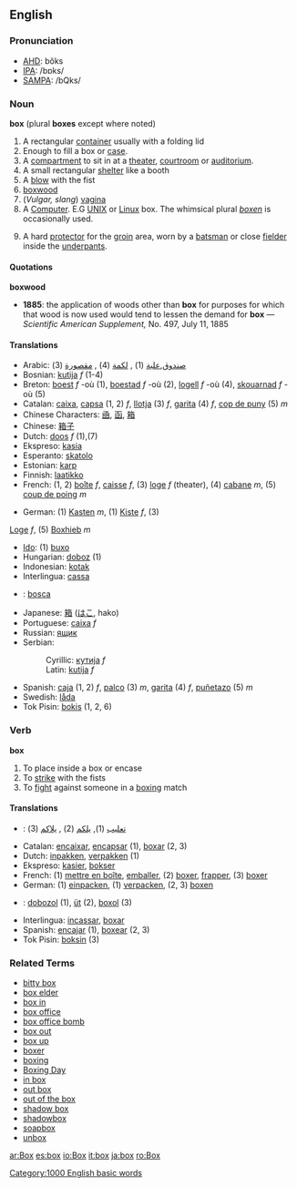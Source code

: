 ==English==

===Pronunciation===
*[[w:AHD|AHD]]: bŏks
*[[w:IPA|IPA]]: /bɒks/
*[[w:SAMPA|SAMPA]]: /bQks/

===Noun===
'''box''' (plural '''boxes''' except where noted)

# A rectangular [[container]] usually with a folding lid
# Enough to fill a box or [[case]].
# A [[compartment]] to sit in at a [[theater]], [[courtroom]] or [[auditorium]].
# A small rectangular [[shelter]] like a booth
# A [[blow]] with the fist
# [[boxwood]]
# (''Vulgar, slang'') [[vagina]]
# A [[Computer]]. E.G [[UNIX]] or [[Linux]] box.  The whimsical plural ''[[boxen]]'' is occasionally used.
# {{Cricket}} A hard [[protector]] for the [[groin]] area, worn by a [[batsman]] or close [[fielder]] inside the [[underpants]].

====Quotations====
'''boxwood'''
*'''1885''': the application of woods other than '''box''' for purposes for which that wood is now used would tend to lessen the demand for '''box''' &mdash; ''Scientific American Supplement,'' No. 497, July 11, 1885

==== Translations ====
{{top}}
*Arabic: [[صندوق]],[[علبة]] (1) , [[لكمة]] (4) , [[مقصورة]] (3)
*Bosnian: [[kutija]] ''f'' (1-4)
*Breton: [[boest]] ''f'' -où (1), [[boestad]] ''f'' -où (2), [[logell]] ''f'' -où (4), [[skouarnad]] ''f'' -où (5)
*Catalan: [[caixa]], [[capsa]] (1, 2) ''f'', [[llotja]] (3) ''f'', [[garita]] (4) ''f'', [[cop de puny]] (5) ''m''
*Chinese Characters: [[凾]], [[函]], [[箱]]
*Chinese: [[箱子]]
*Dutch: [[doos]] ''f'' (1),(7)
*Ekspreso: [[kasia]]
*Esperanto: [[skatolo]]
*Estonian: [[karp]]
*Finnish: [[laatikko]]
*French: (1, 2) [[boîte]] ''f'', [[caisse]] ''f'', (3) [[loge]] ''f'' (theater), (4) [[cabane]] ''m'', (5) [[coup de poing]] ''m''
{{mid}}
*German: (1) [[Kasten]] ''m'', (1) [[Kiste]] ''f'', (3) 
[[Loge]] ''f'', (5) [[Boxhieb]] ''m'' 
*[[Ido]]: (1) [[buxo]]
*Hungarian: [[doboz]] (1)
*Indonesian: [[kotak]]
*Interlingua: [[cassa]]
*{{ga}}: [[bosca]]
*Japanese: [[箱]] ([[はこ]], hako)
*Portuguese: [[caixa]] ''f''
*Russian: [[ящик]]
*Serbian:
*:Cyrillic: [[кутија]] ''f''
*:Latin: [[kutija]] ''f''
*Spanish: [[caja]] (1, 2) ''f'', [[palco]] (3) ''m'', [[garita]] (4) ''f'', [[puñetazo]] (5) ''m''
*Swedish: [[låda]]
*Tok Pisin: [[bokis]] (1, 2, 6)
{{bottom}}

===Verb===
'''box'''

# To place inside a box or encase
# To [[strike]] with the fists
# To [[fight]] against someone in a [[boxing]] match

====Translations====
*{{ar}}: [[تعليب]] (1), [[يلكم]] (2) , [[يلاكم]] (3)
*Catalan: [[encaixar]], [[encapsar]] (1), [[boxar]] (2, 3)
*Dutch: [[inpakken]], [[verpakken]] (1)
*Ekspreso: [[kasier]], [[bokser]]
*French: (1) [[mettre en boîte]], [[emballer]], (2) [[boxer]], [[frapper]], (3) [[boxer]]
*German: (1) [[einpacken]], (1) [[verpacken]], (2, 3) [[boxen]]
*{{hu}}: [[dobozol]] (1), [[üt]] (2), [[boxol]] (3)
*Interlingua: [[incassar]], [[boxar]]
*Spanish: [[encajar]] (1), [[boxear]] (2, 3)
*Tok Pisin: [[boksin]] (3)

===Related Terms===
*[[bitty box]]
*[[box elder]]
*[[box in]]
*[[box office]]
*[[box office bomb]]
*[[box out]]
*[[box up]]
*[[boxer]]
*[[boxing]]
*[[Boxing Day]]
*[[in box]]
*[[out box]]
*[[out of the box]]
*[[shadow box]] <!-- noun -->
*[[shadowbox]] <!-- verb -->
*[[soapbox]]
*[[unbox]]

[[Category:1000 English basic words]]

[[ar:Box]]
[[es:box]]
[[io:Box]]
[[it:box]]
[[ja:box]]
[[ro:Box]]